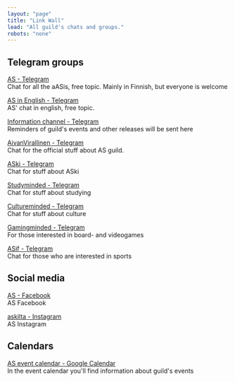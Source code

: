 ```yaml
---
layout: "page"
title: "Link Wall"
lead: "All guild's chats and groups."
robots: "none"
---
```


## Telegram groups

<a href='https://t.me/+KFaJ_IGud8kzNTk0' target='_blank'>AS - Telegram</a>\
Chat for all the aASis, free topic. Mainly in Finnish, but everyone is welcome

<a href='https://t.me/joinchat/BzywAENaOk8UOSc1LreD5A' target='_blank'>AS in English - Telegram</a>\
AS' chat in english, free topic.

<a href='https://t.me/automit' target='_blank'>Information channel - Telegram</a>\
Reminders of guild's events and other releases will be sent here

<a href='https://telegram.me/aivansama' target='_blank'>AivanVirallinen - Telegram</a>\
Chat for the official stuff about AS guild.

<a href='https://t.me/+8x-1PHfDwDkzY2Fk' target='_blank'>ASki - Telegram</a>\
Chat for stuff about ASki

<a href='https://t.me/joinchat/A-Zy1QVPe3-d2Bq5El2TZg' target='_blank'>Studyminded - Telegram</a>\
Chat for stuff about studying

<a href='https://telegram.me/joinchat/A9RxtQFKNS6DdMh-6nCk2Q' target='_blank'>Cultureminded - Telegram</a>\
Chat for stuff about culture

<a href='https://t.me/+bnRVUkUhwmIxNmI0' target='_blank'>Gamingminded - Telegram</a>\
For those interested in board- and videogames

<a href='https://t.me/joinchat/JYItDU9J7cVfpnAKShYmAA' target='_blank'>ASif - Telegram</a>\
Chat for those who are interested in sports

## Social media

<a href='https://www.facebook.com/askilta/' target='_blank'>AS - Facebook</a>\
AS Facebook

<a href='https://www.instagram.com/askilta' target='_blank'>askilta - Instagram</a>\
AS Instagram

## Calendars

<a href='https://calendar.google.com/calendar/embed?src=as.tiedottaja%40gmail.com&ctz=Europe%2FHelsinki' target='_blank'>AS event calendar - Google Calendar</a>\
In the event calendar you'll find information about guild's events